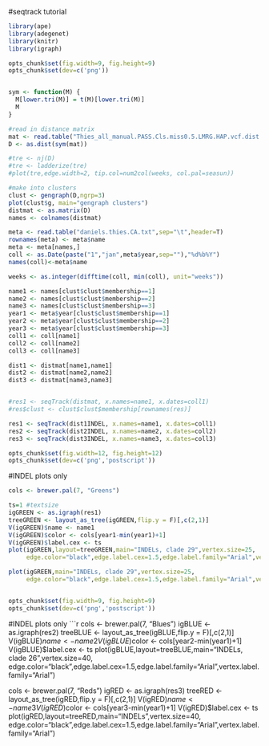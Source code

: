#seqtrack tutorial  
```r


library(ape)
library(adegenet)
library(knitr)
library(igraph)

opts_chunk$set(fig.width=9, fig.height=9)
opts_chunk$set(dev=c('png'))


sym <- function(M) {
  M[lower.tri(M)] = t(M)[lower.tri(M)]
  M
}

```
```r
#read in distance matrix
mat <- read.table("Thies_all_manual.PASS.Cls.miss0.5.LMRG.HAP.vcf.dist.tab.txt",sep="\t")
D <- as.dist(sym(mat))

#tre <- nj(D)
#tre <- ladderize(tre)
#plot(tre,edge.width=2, tip.col=num2col(weeks, col.pal=seasun))

#make into clusters
clust <- gengraph(D,ngrp=3)
plot(clust$g, main="gengraph clusters")
distmat <- as.matrix(D)
names <- colnames(distmat)
```

```r
meta <- read.table("daniels.thies.CA.txt",sep="\t",header=T)
rownames(meta) <- meta$name
meta <- meta[names,]
coll <- as.Date(paste("1","jan",meta$year,sep=""),"%d%b%Y")
names(coll)<-meta$name

weeks <- as.integer(difftime(coll, min(coll), unit="weeks"))

name1 <- names[clust$clust$membership==1]
name2 <- names[clust$clust$membership==2]
name3 <- names[clust$clust$membership==3]
year1 <- meta$year[clust$clust$membership==1]
year2 <- meta$year[clust$clust$membership==2]
year3 <- meta$year[clust$clust$membership==3]
coll1 <- coll[name1]
coll2 <- coll[name2]
coll3 <- coll[name3]

```

```r
dist1 <- distmat[name1,name1]
dist2 <- distmat[name2,name2]
dist3 <- distmat[name3,name3]


#res1 <- seqTrack(distmat, x.names=name1, x.dates=coll1)
#res$clust <- clust$clust$membership[rownames(res)]

res1 <- seqTrack(dist1INDEL, x.names=name1, x.dates=coll1)
res2 <- seqTrack(dist2INDEL, x.names=name2, x.dates=coll2)
res3 <- seqTrack(dist3INDEL, x.names=name3, x.dates=coll3)
```

```r
opts_chunk$set(fig.width=12, fig.height=12)
opts_chunk$set(dev=c('png','postscript'))
```

#INDEL plots only
```r

cols <- brewer.pal(7, "Greens")

ts=1 #textsize
igGREEN <- as.igraph(res1)
treeGREEN <- layout_as_tree(igGREEN,flip.y = F)[,c(2,1)]
V(igGREEN)$name <- name1
V(igGREEN)$color <- cols[year1-min(year1)+1]
V(igGREEN)$label.cex <- ts
plot(igGREEN,layout=treeGREEN,main="INDELs, clade 29",vertex.size=25,
     edge.color="black",edge.label.cex=1.5,edge.label.family="Arial",vertex.label.family="Arial")

plot(igGREEN,main="INDELs, clade 29",vertex.size=25,
     edge.color="black",edge.label.cex=1.5,edge.label.family="Arial",vertex.label.family="Arial")



```



```r
opts_chunk$set(fig.width=9, fig.height=9)
opts_chunk$set(dev=c('png','postscript'))
```

#INDEL plots only
```r

cols <- brewer.pal(7, "Blues")
igBLUE <- as.igraph(res2)
treeBLUE <- layout_as_tree(igBLUE,flip.y = F)[,c(2,1)]
V(igBLUE)$name <- name2
V(igBLUE)$color <- cols[year2-min(year1)+1]
V(igBLUE)$label.cex <- ts
plot(igBLUE,layout=treeBLUE,main="INDELs, clade 26",vertex.size=40,
     edge.color="black",edge.label.cex=1.5,edge.label.family="Arial",vertex.label.family="Arial")

cols <- brewer.pal(7, "Reds")
igRED <- as.igraph(res3)
treeRED <- layout_as_tree(igRED,flip.y = F)[,c(2,1)]
V(igRED)$name <- name3
V(igRED)$color <- cols[year3-min(year1)+1]
V(igRED)$label.cex <- ts
plot(igRED,layout=treeRED,main="INDELs",vertex.size=40,
     edge.color="black",edge.label.cex=1.5,edge.label.family="Arial",vertex.label.family="Arial")
